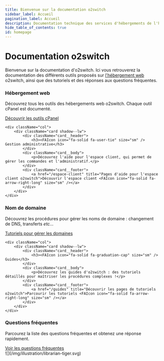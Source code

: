```yaml
---
title: Bienvenue sur la documentation o2switch
sidebar_label: Accueil
pagination_label: Accueil
description: Documentation technique des services d'hébergements de l'hébergeur web Français o2switch
hide_table_of_contents: true
id: homepage
---
```



# Documentation o2switch

Bienvenue sur la documentation d'o2switch. Ici vous retrouverez la documentation des différents outils proposés sur
[l'hébergement web](https://www.o2switch.fr/hebergement-illimite/) o2switch, ainsi que des tutoriels et des réponses aux
questions fréquentes.


<div className="flex-grid home-card-container">
    <div className="col">
        <div className="card shadow--lw">
            <div className="card__header">
                <h3><FAIcon icon="fa-solid fa-screwdriver-wrench" size="sm" /> Hébergement web</h3>
            </div>
            <div className="card__body">
                <p>Découvrez tous les outils des hébergements web o2switch. Chaque outil cPanel est documenté.</p>
            </div>
            <div className="card__footer">
                <a href="/cpanel" title="Documentation des outils cPanel">Découvrir les outils cPanel <FAIcon icon="fa-solid fa-arrow-right-long" size="sm" /></a>
            </div>
        </div>
    </div>

    <div className="col">
        <div className="card shadow--lw">
            <div className="card__header">
                <h3><FAIcon icon="fa-solid fa-user-tie" size="sm" /> Gestion administrative</h3>
            </div>
            <div className="card__body">
                <p>Découvrez l'aide pour l'espace client, qui permet de gérer les commandes et l'administratif.</p>
            </div>
            <div className="card__footer">
                <a href="/espace-client" title="Pages d'aide pour l'espace client o2switch">Découvrir l'espace client <FAIcon icon="fa-solid fa-arrow-right-long" size="sm" /></a>
            </div>
        </div>
    </div>    
</div>


<div className="flex-grid home-card-container">
    <div className="col">
        <div className="card shadow--lw">
            <div className="card__header">
                <h3><FAIcon icon="fa-solid fa-earth-europe" size="sm" /> Nom de domaine</h3>
            </div>
            <div className="card__body">
                <p>Découvrez les procédures pour gérer les noms de domaine : changement de DNS, transferts <i>etc...</i></p>
            </div>
            <div className="card__footer">
                <a href="/nom-de-domaine" title="Tutoriels pour les noms de domaines">Tutoriels pour gérer les domaines <FAIcon icon="fa-solid fa-arrow-right-long" size="sm" /></a>
            </div>
        </div>
    </div>

    <div className="col">
        <div className="card shadow--lw">
            <div className="card__header">
                <h3><FAIcon icon="fa-solid fa-graduation-cap" size="sm" /> Guides</h3>
            </div>
            <div className="card__body">
                <p>Découvrez les guides d'o2switch : des tutoriels détaillés pour maîtriser les procédures complexes !</p>
            </div>
            <div className="card__footer">
                <a href="/guides" title="Découvrir les pages de tutoriels o2switch">Parcourir les tutoriels <FAIcon icon="fa-solid fa-arrow-right-long" size="sm" /></a>
            </div>
        </div>
    </div>    
</div>

<div className="flex-grid home-card-container">
    <div className="col">
        <div className="card shadow--lw">
            <div className="card__header">
                <h3><FAIcon icon="fa-solid fa-circle-question" size="sm" /> Questions fréquentes</h3>
            </div>
            <div className="card__body">
                <p>Parcourez la liste des questions fréquentes et obtenez une réponse rapidement.</p>
            </div>
            <div className="card__footer">
                <a href="/questions" title="Naviguez dans les questions fréquentes">Voir les questions fréquentes <FAIcon icon="fa-solid fa-arrow-right-long" size="sm" /></a>
            </div>
        </div>
    </div>
    <div className="col">
    </div>
</div>

<div class="container margin-top--xl">
<div class="row">
<div class="col col--6 col--offset-3">
![](/img/illustration/librarian-tiger.svg)
</div>
</div>
</div>